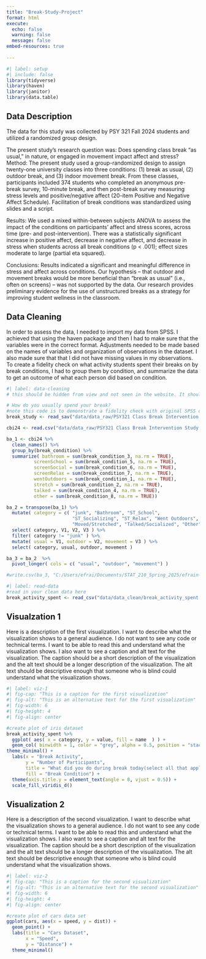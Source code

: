 ```yaml
---
title: "Break-Study-Project"
format: html
execute: 
  echo: false
  warning: false
  message: false
embed-resources: true
  
---
```


```r
#| label: setup
#| include: false
library(tidyverse)
library(haven)
library(janitor)
library(data.table)
```
## Data Description

The data for this study was collected by PSY 321 Fall 2024 students and utilized a randomized group design.

The present study’s research question was: Does spending class break “as usual,” in nature, or engaged in movement impact affect and stress? 
Method: The present study used a group-randomized design to assign twenty-one university classes into three conditions: (1) break as usual, (2) outdoor break, and (3) indoor movement break. From these classes, participants included 374 students who completed an anonymous pre-break survey, 10-minute break, and then post-break survey measuring stress levels and positive/negative affect (20-item Positive and Negative Affect Schedule). Facilitation of break conditions was standardized using slides and a script. 

Results: We used a mixed within-between subjects ANOVA to assess the impact of the conditions on participants’ affect and stress scores, across time (pre- and post-intervention). There was a statistically significant increase in positive affect, decrease in negative affect, and decrease in stress when students across all break conditions (p < .001); effect sizes moderate to large (partial eta squared).

Conclusions: Results indicated a significant and meaningful difference in stress and affect across conditions. Our hypothesis – that outdoor and movement breaks would be more beneficial than “break as usual” (i.e., often on screens) – was not supported by the data. Our research provides preliminary evidence for the use of unstructured breaks as a strategy for improving student wellness in the classroom.

## Data Cleaning

In order to assess the data, I needed to import my data from SPSS. I achieved that using the haven package and then I had to make sure that the variables were in the correct format. Adjustments needed to be made based on the names of variables and organization of observations in the dataset. I also made sure that that I did not have missing values in my observations. To create a fidelity check on what activity students spent their breaks on by break conditions, I had to group them by condition, and summarize the data to get an outcome of what each person did based on condition.

```r
#| label: data-cleaning
# this should be hidden from view and not seen in the website. It should include your data cleaning and you should export the clean data.

# How do you usually spend your break?
#note this code is to demonstrate a fidelity check with original SPSS data
break_study <- read_sav("data/data_raw/PSY321 Class Break Intervention Study FA24_11.8.24_JL_DataClean3.sav")

cbi24 <- read.csv("data/data_raw/PSY321 Class Break Intervention Study FA24_11.8.24_JL_DataClean3_1.csv")

ba_1 <- cbi24 %>% 
  clean_names() %>%
  group_by(break_condition) %>%
  summarize( bathroom = sum(break_condition_3, na.rm = TRUE),
          screenSchool = sum(break_condition_5, na.rm = TRUE),
          screenSocial = sum(break_condition_6, na.rm = TRUE),
          screenRelax = sum(break_condition_7, na.rm = TRUE),
          wentOutdoors = sum(break_condition_1, na.rm = TRUE),
          stretch = sum(break_condition_2, na.rm = TRUE),
          talked = sum(break_condition_4, na.rm = TRUE),
          other = sum(break_condition_8, na.rm = TRUE))

ba_2 = transpose(ba_1) %>%
  mutate( category = c( "junk", "Bathroom", "ST_School",
                        "ST_Socializing", "ST_Relax", "Went Outdoors",
                        "Moved/Stretched", "Talked/Socialized", "Other" ) ) %>%
  select( category, V1, V2, V3 ) %>%
  filter( category != "junk" ) %>%
  mutate( usual = V1, outdoor = V2, movement = V3 ) %>%
  select( category, usual, outdoor, movement )

ba_3 = ba_2  %>% 
  pivot_longer( cols = c( "usual", "outdoor", "movement") ) 

#write.csv(ba_3, "C:/Users/efrai/Documents/STAT_210_Spring_2025/efrain-ramirez-portfolio/portfolio-project/data/data_clean/break_activity_spent.csv")


```

```r
#| label: read-data
#read in your clean data here
break_activity_spent <- read_csv("data/data_clean/break_activity_spent.csv")
```

## Visualzation 1

Here is a description of the first visualization. I want to describe what the visualization shows to a general audience. I do not want to see any code or technical terms. I want to be able to read this and understand what the visualization shows. I also want to see a caption and alt text for the visualization. The caption should be a short description of the visualization and the alt text should be a longer description of the visualization. The alt text should be descriptive enough that someone who is blind could understand what the visualization shows.

```r
#| label: viz-1
#| fig-cap: "This is a caption for the first visualization"
#| fig-alt: "This is an alternative text for the first visualization"
#| fig-width: 6
#| fig-height: 4
#| fig-align: center

#create plot of iris dataset
break_activity_spent %>%
  ggplot( aes( x = category, y = value, fill = name  ) ) +
  geom_col( binwidth = 1, color = "grey", alpha = 0.5, position = "stack" ) + coord_flip() +
theme_minimal() +
  labs(x = "Break Activity", 
       y = "Number of Participants",
       title = "What did you do during break today(select all that apply)?",
       fill = "Break Condition") +
  theme(axis.title.y = element_text(angle = 0, vjust = 0.5)) +
  scale_fill_viridis_d()
```

## Visualization 2

Here is a description of the second visualization. I want to describe what the visualization shows to a general audience. I do not want to see any code or technical terms. I want to be able to read this and understand what the visualization shows. I also want to see a caption and alt text for the visualization. The caption should be a short description of the visualization and the alt text should be a longer description of the visualization. The alt text should be descriptive enough that someone who is blind could understand what the visualization shows.

```r
#| label: viz-2
#| fig-cap: "This is a caption for the second visualization"
#| fig-alt: "This is an alternative text for the second visualization"
#| fig-width: 6
#| fig-height: 4
#| fig-align: center

#create plot of cars data set
ggplot(cars, aes(x = speed, y = dist)) +
  geom_point() +
  labs(title = "Cars Dataset", 
       x = "Speed", 
       y = "Distance") +
  theme_minimal()
```
